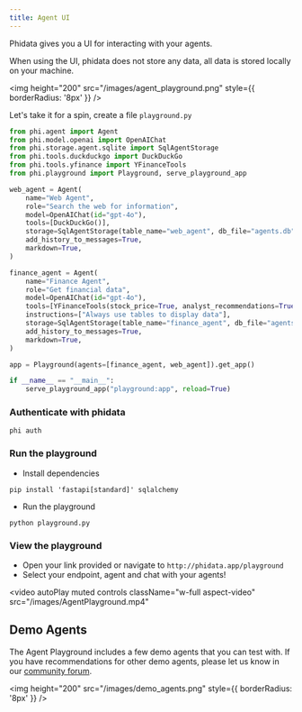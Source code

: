 ```yaml
---
title: Agent UI
---
```


Phidata gives you a UI for interacting with your agents.

<Note>
When using the UI, phidata does not store any data, all data is stored locally on your machine.
</Note>

<img
  height="200"
  src="/images/agent_playground.png"
  style={{ borderRadius: '8px' }}
/>

Let's take it for a spin, create a file `playground.py`

```python playground.py
from phi.agent import Agent
from phi.model.openai import OpenAIChat
from phi.storage.agent.sqlite import SqlAgentStorage
from phi.tools.duckduckgo import DuckDuckGo
from phi.tools.yfinance import YFinanceTools
from phi.playground import Playground, serve_playground_app

web_agent = Agent(
    name="Web Agent",
    role="Search the web for information",
    model=OpenAIChat(id="gpt-4o"),
    tools=[DuckDuckGo()],
    storage=SqlAgentStorage(table_name="web_agent", db_file="agents.db"),
    add_history_to_messages=True,
    markdown=True,
)

finance_agent = Agent(
    name="Finance Agent",
    role="Get financial data",
    model=OpenAIChat(id="gpt-4o"),
    tools=[YFinanceTools(stock_price=True, analyst_recommendations=True, company_info=True, company_news=True)],
    instructions=["Always use tables to display data"],
    storage=SqlAgentStorage(table_name="finance_agent", db_file="agents.db"),
    add_history_to_messages=True,
    markdown=True,
)

app = Playground(agents=[finance_agent, web_agent]).get_app()

if __name__ == "__main__":
    serve_playground_app("playground:app", reload=True)
```

### Authenticate with phidata

```shell
phi auth
```

### Run the playground

- Install dependencies

```shell
pip install 'fastapi[standard]' sqlalchemy
```

- Run the playground

```shell
python playground.py
```

### View the playground

- Open your link provided or navigate to `http://phidata.app/playground`
- Select your endpoint, agent and chat with your agents!

<video
  autoPlay
  muted
  controls
  className="w-full aspect-video"
  src="/images/AgentPlayground.mp4"
></video>

## Demo Agents

The Agent Playground includes a few demo agents that you can test with. If you have recommendations for other demo agents, please let us know in our [community forum](https://community.phidata.com/).

<img
  height="200"
  src="/images/demo_agents.png"
  style={{ borderRadius: '8px' }}
/>
